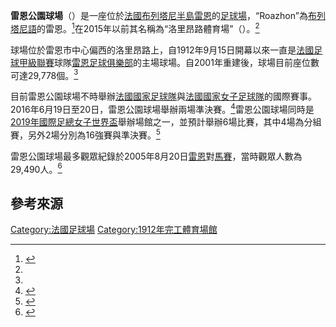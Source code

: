 {{Infobox stadium
| stadium_name      = 雷恩公園球場<br>Roazhon Park
| nickname          =
| image             = [[Image:Staderennais-routelorient.JPG|250px]]
| fullname          = 雷恩公園球場<br>Roazhon Park
| location          = {{FRA}}[[雷恩_(伊勒-維萊訥省)|雷恩]]洛里昂路111號
| broke_ground      =
| built             =
| opened            = 1912年9月15日<ref>{{cite web |url=http://www.worldofstadiums.com/europe/france/roazhon-park/ |title=Roazhon Park |publisher=Worldstadiums.com. |accessdate=2 September 2014 |archive-url=https://web.archive.org/web/20160923161545/http://www.worldofstadiums.com/europe/france/roazhon-park/ |archive-date=2016-09-23 |dead-url=yes }}</ref>
| renovated         = 1999年–2004年<ref name="Renovated">{{cite web |url=http://www.stadiumguide.com/routedelorient/ |title=Stade de la Route de Lorient - The Stadium Guide |publisher=The Stadium Guide |accessdate=2 September 2014 |archive-date=2016-06-02 |archive-url=https://web.archive.org/web/20160602165025/http://www.stadiumguide.com/routedelorient/ |dead-url=no }}</ref>
| expanded          = 2004年<ref name="Renovated"/>
| closed            =
| demolished        =
| owner             =
| operator          =
| surface           = 天然草皮
| construction_cost =
| architect         =
| general_contractor=
| project_manager   =
| main_contractors  =
| former_names      = 洛里昂路體育場（1912年–2015年）<br>Stade de la Route de Lorient
| tenants           = <center>[[雷恩足球俱樂部|雷恩足球俱樂部]]（1912年–至今）
| seating_capacity  = 29,778<ref name="Roazhon">{{cite web |url=http://www.staderennais.com/index.php?rb=18&id=AT88 |title=Stade Rennais F.C. > Infrastructures > Roazhon Park |author=<!--Staff writer(s); no by-line.--> |date=2 September 2014 |website=staderennais.com |publisher=Stade Rennais F.C. |language=fr |access-date=3 August 2014 |quote= |archive-date=2016-03-27 |archive-url=https://web.archive.org/web/20160327060018/http://www.staderennais.com/index.php?id=at88&rb=18 |dead-url=yes }}</ref>
| record_attendance = 29,490 （[[雷恩足球俱樂部|雷恩]]對[[奧林匹克馬賽|馬賽]]，2005年8月20日）<ref name="Ligue"/>
| dimensions        = 
}}

'''雷恩公園球場'''（{{lang-fr|'''Roazhon Park'''}}）是一座位於[[法國|法國]][[布列塔尼半島|布列塔尼半島]][[雷恩_(伊勒-維萊訥省)|雷恩]]的[[體育場|足球場]]，“Roazhon”為[[布列塔尼語|布列塔尼語]]的雷恩。<ref>{{cite web |url=http://www.lequipe.fr/Football/Actualites/Le-stade-de-la-route-de-lorient-renomme-roazhon-park/566106 |title=Le stade de la Route de Lorient renommé Roazhon Park |publisher=[[隊報|L'Équipe]] |date=12 June 2015 |accessdate=2 September 2016 |archive-date=2016-08-19 |archive-url=https://web.archive.org/web/20160819163859/http://www.lequipe.fr/Football/Actualites/Le-stade-de-la-route-de-lorient-renomme-roazhon-park/566106 |dead-url=no }}</ref>在2015年以前其名稱為“洛里昂路體育場”（{{lang-fr|'''Stade de la Route de Lorient'''}}）。<ref name="Roazhon"/>

球場位於雷恩市中心偏西的洛里昂路上，自1912年9月15日開幕以來一直是[[法國足球甲級聯賽|法國足球甲級聯賽]]球隊[[雷恩足球俱樂部|雷恩足球俱樂部]]的主場球場。自2001年重建後，球場目前座位數可達29,778個。<ref name="Roazhon"/>

目前雷恩公園球場不時舉辦[[法國國家足球隊|法國國家足球隊]]與[[法國國家女子足球隊|法國國家女子足球隊]]的國際賽事。2016年6月19日至20日，雷恩公園球場舉辦{{le|2015年至2016年法國頂級14聯賽|2015–16 Top 14 season|該屆法國頂級14橄欖球聯賽}}兩場準決賽。<ref>{{cite web |url=http://www.lequipe.fr/Rugby/Actualites/Top-14-demi-finales-le-roazhon-park-de-rennes-a-guichets-fermes-pour-clermont-racing-92/695725 |title=Top 14 (demi-finales) : le Roazhon Park de Rennes à guichets fermés pour Clermont-Racing 92 |publisher=[[隊報|L'Équipe]] |date=16 June 2016 |accessdate=2 September 2016 |archive-date=2016-09-13 |archive-url=https://web.archive.org/web/20160913230041/http://www.lequipe.fr/Rugby/Actualites/Top-14-demi-finales-le-roazhon-park-de-rennes-a-guichets-fermes-pour-clermont-racing-92/695725 |dead-url=no }}</ref>雷恩公園球場同時是[[2019年國際足總女子世界盃|2019年國際足總女子世界盃]]舉辦場館之一，並預計舉辦6場比賽，其中4場為分組賽，另外2場分別為16強賽與準決賽。<ref>{{cite press release |url=http://metropole.rennes.fr/actualites/culture-sport-loisirs/sport/coupe-du-monde-de-football-feminin-2019-rennes-accueillera-6-matchs/ |title=Coupe du monde de football féminin 2019 : Rennes accueillera 6 matchs |publisher=Rennes Métropole |language=fr |date=20 March 2015 |accessdate=3 February 2016 |deadurl=yes |archiveurl=https://web.archive.org/web/20151208133631/http://metropole.rennes.fr/actualites/culture-sport-loisirs/sport/coupe-du-monde-de-football-feminin-2019-rennes-accueillera-6-matchs/ |archivedate=2015年12月8日 |df= }}</ref>

雷恩公園球場最多觀眾紀錄於2005年8月20日[[雷恩足球俱樂部|雷恩]]對[[奧林匹克馬賽|馬賽]]，當時觀眾人數為29,490人。<ref name="Ligue">{{cite web |url=http://www.lfp.fr/ligue1/feuille_match/49712 |title=Stade Rennais FC - Olympique de Marseille |publisher=[[法國職業足球聯賽|Ligue de Football Professionnel]] |accessdate=2 September 2014 |archive-date=2016-03-03 |archive-url=https://web.archive.org/web/20160303205007/http://www.lfp.fr/ligue1/feuille_match/49712 |dead-url=no }}</ref>

==參考來源==
{{reflist}}

{{Coord|48|6|26.85|N|1|42|46.22|W|type:landmark_scale:2000|display=title}}

{{DEFAULTSORT:Roazhon Park}}
[[Category:法國足球場|Category:法國足球場]]
[[Category:1912年完工體育場館|Category:1912年完工體育場館]]